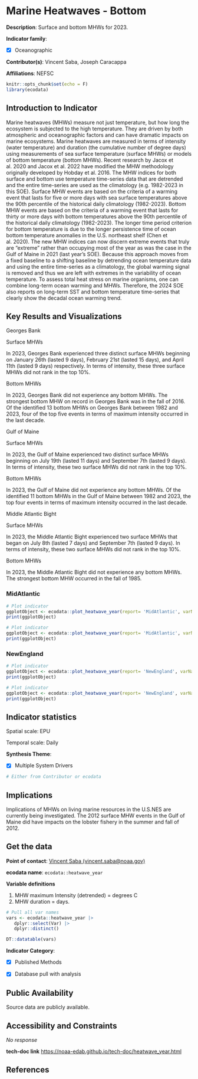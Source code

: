 # Marine Heatwaves - Bottom

**Description**: Surface and bottom MHWs for 2023.

**Indicator family**: 

- [X] Oceanographic


**Contributor(s)**: Vincent Saba, Joseph Caracappa

**Affiliations**: NEFSC

```{r echo=FALSE}
knitr::opts_chunk$set(echo = F)
library(ecodata)
```
## Introduction to Indicator
Marine heatwaves (MHWs) measure not just temperature, but how long the ecosystem is subjected to the high temperature. They are driven by both atmospheric and oceanographic factors and can have dramatic impacts on marine ecosystems. Marine heatwaves are measured in terms of intensity (water temperature) and duration (the cumulative number of degree days) using measurements of sea surface temperature (surface MHWs) or models of bottom temperature (bottom MHWs). Recent research by Jacox et al. 2020 and Jacox et al. 2022 have modified the MHW methodology originally developed by Hobday et al. 2016. The MHW indices for both surface and bottom use temperature time-series data that are detrended and the entire time-series are used as the climatology (e.g. 1982-2023 in this SOE). Surface MHW events are based on the criteria of a warming event that lasts for five or more days with sea surface temperatures above the 90th percentile of the historical daily climatology (1982-2023). Bottom MHW events are based on the criteria of a warming event that lasts for thirty or more days with bottom temperatures above the 90th percentile of the historical daily climatology (1982-2023). The longer time period criterion for bottom temperature is due to the longer persistence time of ocean bottom temperature anomalies in the U.S. northeast shelf (Chen et al. 2020). The new MHW indices can now discern extreme events that truly are “extreme” rather than occupying most of the year as was the case in the Gulf of Maine in 2021 (last year’s SOE). Because this approach moves from a fixed baseline to a shifting baseline by detrending ocean temperature data and using the entire time-series as a climatology, the global warming signal is removed and thus we are left with extremes in the variability of ocean temperature. To assess total heat stress on marine organisms, one can combine long-term ocean warming and MHWs. Therefore, the 2024 SOE also reports on long-term SST and bottom temperature time-series that clearly show the decadal ocean warming trend.

## Key Results and Visualizations
Georges Bank 

Surface MHWs
In 2023, Georges Bank experienced three distinct surface MHWs beginning on January 26th (lasted 9 days), February 21st (lasted 15 days), and April 11th (lasted 9 days) respectively. In terms of intensity, these three surface MHWs did not rank in the top 10%.

Bottom MHWs
In 2023, Georges Bank did not experience any bottom MHWs. The strongest bottom MHW on record in Georges Bank was in the fall of 2016. Of the identified 13 bottom MHWs on Georges Bank between 1982 and 2023, four of the top five events in terms of maximum intensity occurred in the last decade.

Gulf of Maine 

Surface MHWs
In 2023, the Gulf of Maine experienced two distinct surface MHWs beginning on July 19th (lasted 11 days) and September 7th (lasted 9 days). In terms of intensity, these two surface MHWs did not rank in the top 10%.

Bottom MHWs
In 2023, the Gulf of Maine did not experience any bottom MHWs. Of the identified 11 bottom MHWs in the Gulf of Maine between 1982 and 2023, the top four events in terms of maximum intensity occurred in the last decade.

Middle Atlantic Bight 

Surface MHWs
In 2023, the Middle Atlantic Bight experienced two surface MHWs that began on July 8th (lasted 7 days) and September 7th (lasted 9 days). In terms of intensity, these two surface MHWs did not rank in the top 10%.

Bottom MHWs
In 2023, the Middle Atlantic Bight did not experience any bottom MHWs. The strongest bottom MHW occurred in the fall of 1985.

### MidAtlantic

```{r plot_heatwave_yearMidAtlanticSurface}
# Plot indicator
ggplotObject <- ecodata::plot_heatwave_year(report= 'MidAtlantic', varName= 'Surface')
print(ggplotObject)
```

```{r plot_heatwave_yearMidAtlanticBottom}
# Plot indicator
ggplotObject <- ecodata::plot_heatwave_year(report= 'MidAtlantic', varName= 'Bottom')
print(ggplotObject)
```

### NewEngland

```{r plot_heatwave_yearNewEnglandSurface}
# Plot indicator
ggplotObject <- ecodata::plot_heatwave_year(report= 'NewEngland', varName= 'Surface')
print(ggplotObject)
```

```{r plot_heatwave_yearNewEnglandBottom}
# Plot indicator
ggplotObject <- ecodata::plot_heatwave_year(report= 'NewEngland', varName= 'Bottom')
print(ggplotObject)
```


## Indicator statistics 
Spatial scale: EPU

Temporal scale: Daily

**Synthesis Theme**:

- [X] Multiple System Drivers


```{r autostats_heatwave_year}
# Either from Contributor or ecodata
```

## Implications
Implications of MHWs on living marine resources in the U.S.NES are currently being investigated. The 2012 surface MHW events in the Gulf of Maine did have impacts on the lobster fishery in the summer and fall of 2012.

## Get the data

**Point of contact**: [Vincent Saba (vincent.saba@noaa.gov)](mailto:Vincent Saba (vincent.saba@noaa.gov)){.email}

**ecodata name**: `ecodata::heatwave_year`

**Variable definitions**

1) MHW maximum Intensity (detrended) = degrees C 2) MHW duration = days.

```{r vars_heatwave_year}
# Pull all var names
vars <- ecodata::heatwave_year |>
   dplyr::select(Var) |>
   dplyr::distinct()

DT::datatable(vars)
```
**Indicator Category**:

- [X] Published Methods
- [X] Database pull with analysis


## Public Availability

Source data are publicly available.

## Accessibility and Constraints

_No response_

**tech-doc link**
<https://noaa-edab.github.io/tech-doc/heatwave_year.html>

## References

